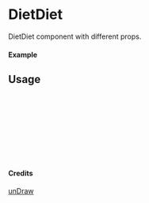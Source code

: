 
<Meta of={DietDiet} title="unDraw/DietDiet" />

# DietDiet

DietDiet component with different props.

#### Example

<Canvas of={DietDiet.Primary} />

## Usage

```ts
import { DietDiet } from "yadl-ui";

const Example = () => {
  return (
      <DietDiet />
  );
};

export default Example;
```

#### Credits
[unDraw](https://undraw.co/illustrations)
